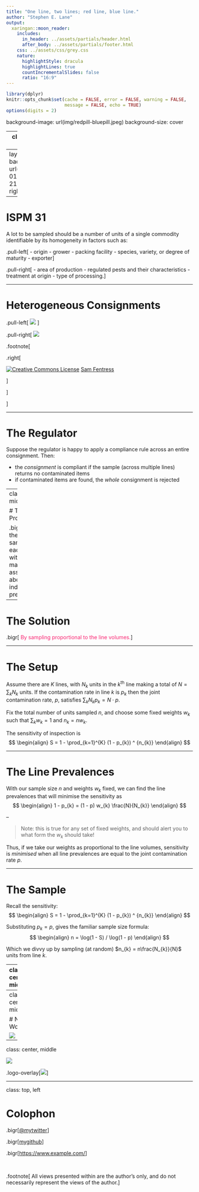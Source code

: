```yaml
---
title: "One line, two lines; red line, blue line."
author: "Stephen E. Lane"
output:
  xaringan::moon_reader:
    includes:
      in_header: ../assets/partials/header.html
      after_body: ../assets/partials/footer.html
    css: ../assets/css/grey.css
    nature:
      highlightStyle: dracula
      highlightLines: true
      countIncrementalSlides: false
      ratio: "16:9"
---
```


<!-- Time-stamp: <2018-05-30 12:51:01 (slane)> -->

```r
library(dplyr)
knitr::opts_chunk$set(cache = FALSE, error = FALSE, warning = FALSE,
                      message = FALSE, echo = TRUE)
options(digits = 2)

```

background-image: url(img/redpill-bluepill.jpeg)
background-size: cover

---
class: inverse, center, middle
background-image: 

# Sampling From Multiple Lines

---
layout: true
class: left, top
background-image: url(../assets/logos/CEBRALogo-01.svg)
background-size: 215px
background-position: right top

---

# ISPM 31

A lot to be sampled should be a number of units of a single commodity identifiable by its homogeneity in factors such as:

.pull-left[
- origin
- grower
- packing facility
- species, variety, or degree of maturity
- exporter
]

.pull-right[
- area of production
- regulated pests and their characteristics
- treatment at origin
- type of processing.
]

---

# Heterogeneous Consignments

.pull-left[
![](img/VegCorn.jpg)
<!-- var rugosa -->
]

.pull-right[
![](img/800px-Corncobs.jpg)
<!-- var indurata -->

.footnote[

.right[

<a rel="license" href="https://creativecommons.org/licenses/by-sa/2.0/"><img alt="Creative Commons License" style="border-width:0" src="https://i.creativecommons.org/l/by-sa/2.0/80x15.png" /></a> [Sam Fentress](https://commons.wikimedia.org/wiki/File:Corncobs.jpg)

]

]

]

---

# The Regulator

Suppose the regulator is happy to apply a compliance rule across an entire consignment. Then:

- the *consignment* is compliant if the sample (across multiple lines) returns no contaminated items
- if contaminated items are found, the *whole* consignment is rejected

---
class: center, middle

# The Problem

.bigr[
How then, do we sample from each line, without making assumptions about individual line prevalences?
]

--

# The Solution

.bigr[
<span style="color:#f92672">By sampling proportional to the line volumes.</span>
]

---

# The Setup

Assume there are $K$ lines, with $N_{k}$ units in the $k$<sup>th</sup> line making a total of $N = \sum_{k} N_{k}$ units. If the contamination rate in line $k$ is $p_{k}$ then the joint contamination rate, $p$, satisfies $\sum_{k} N_{k} p_{k} = N \cdot p$.

Fix the total number of units sampled $n$, and choose some fixed weights $w_{k}$ such that $\sum_k w_{k} = 1$ and $n_{k} = n w_{k}$.

The sensitivity of inspection is
$$
\begin{align}
  S = 1 - \prod_{k=1}^{K} (1 - p_{k}) ^ {n_{k}}
\end{align}
$$

---

# The Line Prevalences

With our sample size $n$ and weights $w_{k}$ fixed, we can find the line prevalences that will minimise the sensitivity as
$$
\begin{align}
  1 -  p_{k} = (1 - p) w_{k} \frac{N}{N_{k}}
\end{align}
$$

--

> Note: this is true for any set of fixed weights, and should alert you to what form the $w_{k}$ should take!

Thus, if we take our weights as proportional to the line volumes, sensitivity is *minimised* when all line prevalences are equal to the joint contamination rate $p$.

---

# The Sample

Recall the sensitivity:
$$
\begin{align}
  S = 1 - \prod_{k=1}^{K} (1 - p_{k}) ^ {n_{k}}
\end{align}
$$

Substituting $p_{k} = p$, gives the familiar sample size formula:
$$
\begin{align}
  n = \log(1 - S) / \log(1 - p)
\end{align}
$$

Which we divvy up by sampling (at random) $n_{k} = n\frac{N_{k}}{N}$ units from line $k$.

---
class: center, middle

# Imperfect Detection

.bigr[
What about it?
]

---
class: center, middle

# No Worries

![](img/no-worries.gif)

---
class: center, middle

![](img/abilities-vixens-lightning.png)

.logo-overlay[![](../assets/logos/fast-banana.svg)]

---
class: top, left

# Colophon

<i class="fa fa-twitter fa-2x" aria-hidden="true"></i>.bigr[[@mytwitter](https://twitter.com/)]

<i class="fa fa-github fa-2x" aria-hidden="true"></i>.bigr[[mygithub](https://github.com)]

<i class="fa fa-user fa-2x" aria-hidden="true"></i>.bigr[[https://www.example.com/](https://www.example.com/)]

</br>

.footnote[
All views presented within are the author's only, and do not necessarily represent the views of the author.
]
